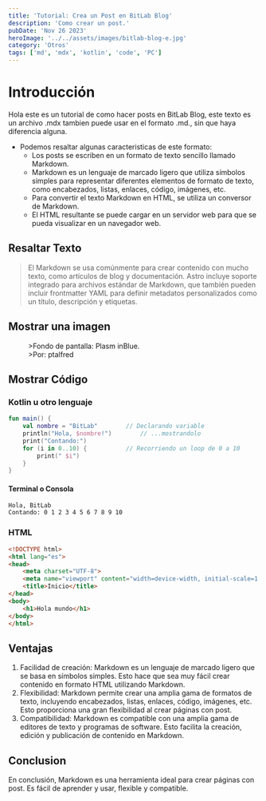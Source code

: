 ```yaml
---
title: 'Tutorial: Crea un Post en BitLab Blog'
description: 'Como crear un post.'
pubDate: 'Nov 26 2023'
heroImage: '../../assets/images/bitlab-blog-e.jpg'
category: 'Otros'
tags: ['md', 'mdx', 'kotlin', 'code', 'PC']
---
```


# Introducción

Hola este es un tutorial de como hacer posts en BitLab Blog, este texto es un archivo .mdx tambien puede usar en el formato .md., sin que haya diferencia alguna.

* Podemos resaltar algunas caracteristicas de este formato:
    * Los posts se escriben en un formato de texto sencillo llamado Markdown.
    * Markdown es un lenguaje de marcado ligero que utiliza símbolos simples para representar diferentes elementos de formato de texto, como encabezados, listas, enlaces, código, imágenes, etc.
    * Para convertir el texto Markdown en HTML, se utiliza un conversor de Markdown.
    * El HTML resultante se puede cargar en un servidor web para que se pueda visualizar en un navegador web.


## Resaltar Texto

> El Markdown se usa comúnmente para crear contenido con mucho texto, como artículos de blog y documentación. Astro incluye soporte integrado para archivos estándar de Markdown, que también pueden incluir frontmatter YAML para definir metadatos personalizados como un título, descripción y etiquetas.

## Mostrar una imagen

<figure>
  <img
    src="https://onedrive.live.com/embed?resid=B3617E53BCF30304%21156&authkey=%21AHf6WNPpyiOB1ME&width=5120&height=2880"
    alt=""
  />
  <figcaption>
    >Fondo de pantalla: Plasm inBlue.<br />
    >Por: ptalfred
  </figcaption>
</figure>


## Mostrar Código

### Kotlin u otro lenguaje

```kotlin
fun main() {
    val nombre = "BitLab"        // Declarando variable
    println("Hola, $nombre!")        // ...mostrandolo
    print("Contando:")
    for (i in 0..10) {           // Recorriendo un loop de 0 a 10
        print(" $i")
    }
}
```
#### Terminal o  Consola
```console
Hola, BitLab
Contando: 0 1 2 3 4 5 6 7 8 9 10
```

### HTML
```html
<!DOCTYPE html>
<html lang="es">
<head>
    <meta charset="UTF-8">
    <meta name="viewport" content="width=device-width, initial-scale=1.0">
    <title>Inicio</title>
</head>
<body>
    <h1>Hola mundo</h1>
</body>
</html>
```
## Ventajas

1. Facilidad de creación: Markdown es un lenguaje de marcado ligero que se basa en símbolos simples. Esto hace que sea muy fácil crear contenido en formato HTML utilizando Markdown.
2. Flexibilidad: Markdown permite crear una amplia gama de formatos de texto, incluyendo encabezados, listas, enlaces, código, imágenes, etc. Esto proporciona una gran flexibilidad al crear páginas con post.
3. Compatibilidad: Markdown es compatible con una amplia gama de editores de texto y programas de software. Esto facilita la creación, edición y publicación de contenido en Markdown.

## Conclusion

En conclusión, Markdown es una herramienta ideal para crear páginas con post. Es fácil de aprender y usar, flexible y compatible.






